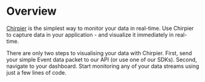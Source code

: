 # Overview

[Chirpier](https://www.chirpier.co) is the simplest way to monitor your data in real-time. Use Chirpier to capture data in your application - and visualize it immediately in real-time.

There are only two steps to visualising your data with Chirpier. First,
send your simple Event data packet to our API (or use one of our SDKs).
Second, navigate to your dashboard. Start monitoring any of your data streams using just a few lines of code.
